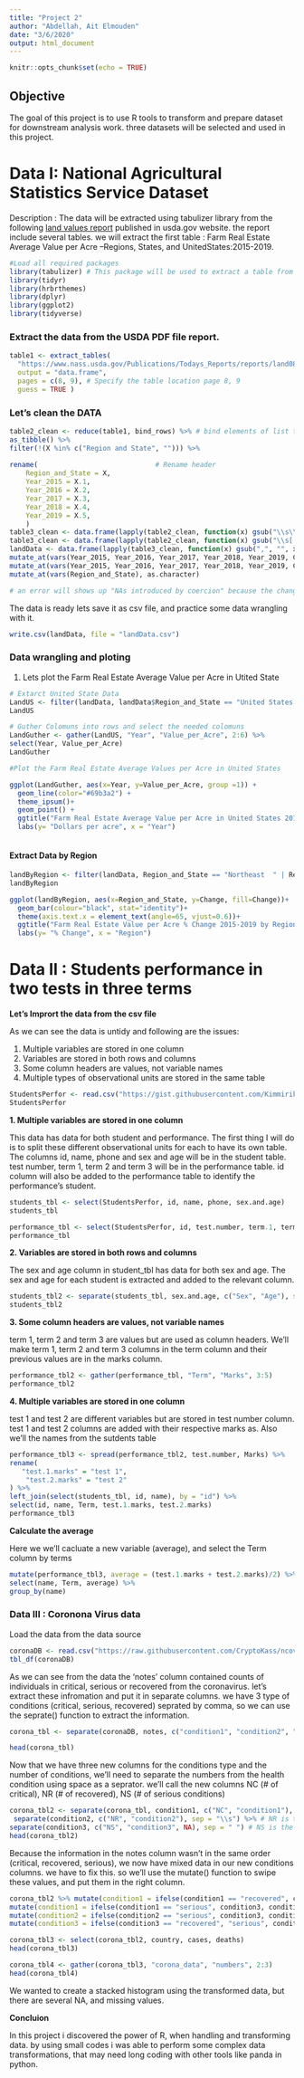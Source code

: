 ```yaml
---
title: "Project 2"
author: "Abdellah, Ait Elmouden"
date: "3/6/2020"
output: html_document
---
```


```r
knitr::opts_chunk$set(echo = TRUE)
```

## Objective 

The goal of this project is to use R tools to transform and prepare dataset for downstream analysis work. three datasets will be selected and used in this project.


# Data I: National Agricultural Statistics Service Dataset

Description : The data will be extracted using tabulizer library from the following [land values report](https://www.nass.usda.gov/Publications/Todays_Reports/reports/land0819.pdf) published in usda.gov website. 
the report include several tables. we will extract the first table : Farm Real Estate Average Value per Acre –Regions, States, and UnitedStates:2015-2019.

```r
#Load all required packages
library(tabulizer) # This package will be used to extract a table from the pdf report
library(tidyr)
library(hrbrthemes)
library(dplyr)    
library(ggplot2) 
library(tidyverse)
```

### Extract the data from the USDA PDF file report.

```r
table1 <- extract_tables(
  "https://www.nass.usda.gov/Publications/Todays_Reports/reports/land0819.pdf",
  output = "data.frame",
  pages = c(8, 9), # Specify the table location page 8, 9 
  guess = TRUE )

```

### Let's clean the DATA

```r

table2_clean <- reduce(table1, bind_rows) %>% # bind elements of list to 1 df
as_tibble() %>%
filter(!(X %in% c("Region and State", ""))) %>%
  
rename(                             # Rename header
    Region_and_State = X,
    Year_2015 = X.1,
    Year_2016 = X.2,
    Year_2017 = X.3,
    Year_2018 = X.4,
    Year_2019 = X.5,
    ) 
table3_clean <- data.frame(lapply(table2_clean, function(x) gsub("\\s\\s[.]*", "", x))) # Remove the dotted lines 2 spaces after string
table3_clean <- data.frame(lapply(table2_clean, function(x) gsub("\\s[.]*", " ", x))) # Remove the dotted lines 1 space after string
landData <- data.frame(lapply(table3_clean, function(x) gsub(",", "", x))) %>%
mutate_at(vars(Year_2015, Year_2016, Year_2017, Year_2018, Year_2019, Change), as.character) %>%
mutate_at(vars(Year_2015, Year_2016, Year_2017, Year_2018, Year_2019, Change), as.numeric) %>%
mutate_at(vars(Region_and_State), as.character)

# an error will shows up "NAs introduced by coercion" because the change column include dash symbol for NA's
```

The data is ready lets save it as csv file, and practice some data wrangling with it.

```r
write.csv(landData, file = "landData.csv")
```

### Data wrangling and ploting

1. Lets plot the Farm Real Estate Average Value per Acre in Utited State

```r
# Extarct United State Data
LandUS <- filter(landData, landData$Region_and_State == "United States 2  ") 
LandUS
```

```r
# Guther Colomuns into rows and select the needed colomuns 
LandGuther <- gather(LandUS, "Year", "Value_per_Acre", 2:6) %>%
select(Year, Value_per_Acre)
LandGuther
```


```r
#Plot the Farm Real Estate Average Values per Acre in United States

ggplot(LandGuther, aes(x=Year, y=Value_per_Acre, group =1)) +
  geom_line(color="#69b3a2") + 
  theme_ipsum()+
  geom_point() + 
  ggtitle("Farm Real Estate Average Value per Acre in United States 2015-2019")+
  labs(y= "Dollars per acre", x = "Year")
  
```


#### Extract Data by Region

```r

landByRegion <- filter(landData, Region_and_State == "Northeast  " | Region_and_State == "Lake States  " | Region_and_State == "Corn Belt  " | Region_and_State == "Northern Plains  " | Region_and_State == "Appalachian  " | Region_and_State == "Southeast  " | Region_and_State == "Delta States  " | Region_and_State =="Southern Plains  " | Region_and_State == "Mountain " | Region_and_State == "Pacific  ")
landByRegion
```

```r
ggplot(landByRegion, aes(x=Region_and_State, y=Change, fill=Change))+
  geom_bar(colour="black", stat="identity")+
  theme(axis.text.x = element_text(angle=65, vjust=0.6))+
  ggtitle("Farm Real Estate Value per Acre % Change 2015-2019 by Region")+
  labs(y= "% Change", x = "Region")
```



# Data II : Students performance in two tests in three terms 

**Let's Imprort the data from the csv file**

As we can see the data is untidy and following are the issues:

1.  Multiple variables are stored in one column
2. Variables are stored in both rows and columns
3. Some column headers are values, not variable names
4. Multiple types of observational units are stored in the same table


```r
StudentsPerfor <- read.csv("https://gist.githubusercontent.com/Kimmirikwa/b69d0ea134820ea52f8481991ffae93e/raw/4db7b1698035ee29885d10e1a59bd902716ae168/student_results.csv")
StudentsPerfor
```
**1. Multiple variables are stored in one column**

This data has data for both student and performance. The first thing I will do is to split these different observational units for each to have its own table. The columns id, name, phone and sex and age will be in the student table. test number, term 1, term 2 and term 3 will be in the performance table. id column will also be added to the performance table to identify the performance’s student.

```r
students_tbl <- select(StudentsPerfor, id, name, phone, sex.and.age)
students_tbl
```

```r
performance_tbl <- select(StudentsPerfor, id, test.number, term.1, term.2, term.3)
performance_tbl
```

**2. Variables are stored in both rows and columns**

The sex and age column in student_tbl has data for both sex and age. The sex and age for each student is extracted and added to the relevant column. 

```r
students_tbl2 <- separate(students_tbl, sex.and.age, c("Sex", "Age"), sep = "_")
students_tbl2
```
**3. Some column headers are values, not variable names**

term 1, term 2 and term 3 are values but are used as column headers. We'll make term 1, term 2 and term 3 columns in the term column and their previous values are in the marks column.

```r
performance_tbl2 <- gather(performance_tbl, "Term", "Marks", 3:5)
performance_tbl2
```

**4. Multiple variables are stored in one column**

test 1 and test 2 are different variables but are stored in test number column. test 1 and test 2 columns are added with their respective marks as. Also we'll the names from the sutdents table

```r
performance_tbl3 <- spread(performance_tbl2, test.number, Marks) %>%
rename(
   "test.1.marks" = "test 1",
    "test.2.marks" = "test 2"
) %>% 
left_join(select(students_tbl, id, name), by = "id") %>%
select(id, name, Term, test.1.marks, test.2.marks)
performance_tbl3
```

**Calculate the average**

Here we we'll cacluate a new variable (average), and select the Term column by terms

```r
mutate(performance_tbl3, average = (test.1.marks + test.2.marks)/2) %>%
select(name, Term, average) %>%
group_by(name)
```


### Data III : Coronona Virus data

Load the data from the data source
```r
coronaDB <- read.csv("https://raw.githubusercontent.com/CryptoKass/ncov-data/master/world.latest.bno.csv")
tbl_df(coronaDB)

```

As we can see from the data the 'notes' column  contained counts of individuals in critical, serious or recovered from the coronavirus. let's extract these infromation and put it in separate columns. we have 3 type of conditions (critical, serious, recovered) seprated by comma, so we can use the seprate() function to extract the information.

```r
corona_tbl <- separate(coronaDB, notes, c("condition1", "condition2", "condition3", NA), sep = ", ")

head(corona_tbl)
```

Now that we have three new columns for the conditions type and the number of conditions, we'll need to separate the numbers from the health condition using space as a seprator. we'll call the new columns NC (# of critical), NR (# of recovered), NS (# of serious conditions) 


```r
corona_tbl2 <- separate(corona_tbl, condition1, c("NC", "condition1"), sep = "\\s") %>% # NC is the number of critical cases
 separate(condition2, c("NR", "condition2"), sep = "\\s") %>% # NR is the number of Recovered cases
separate(condition3, c("NS", "condition3", NA), sep = " ") # NS is the number of serious cases
head(corona_tbl2)
```
Because the information in the notes column wasn't in the same order (critical, recovered, serious), we now have mixed data in our new conditions columns. we have to fix this. so we'll use the mutate() function to swipe these values, and put them in the right column.

```r
corona_tbl2 %>% mutate(condition1 = ifelse(condition1 == "recovered", condition2, condition1)) %>%
mutate(condition1 = ifelse(condition1 == "serious", condition3, condition1)) %>%
mutate(condition2 = ifelse(condition2 == "serious", condition3, condition2)) %>%
mutate(condition3 = ifelse(condition3 == "recovered", "serious", condition2))
```

```r
corona_tbl3 <- select(corona_tbl2, country, cases, deaths)
head(corona_tbl3)
```

```r
corona_tbl4 <- gather(corona_tbl3, "corona_data", "numbers", 2:3)
head(corona_tbl4)
```

We wanted to create a stacked histogram using the transformed data, but there are several NA, and missing values.

**Concluion**

In this project i discovered the power of R, when handling and transforming data. by using small codes i was able to perform some complex data transformations, that may need long coding with other tools like panda in python.

